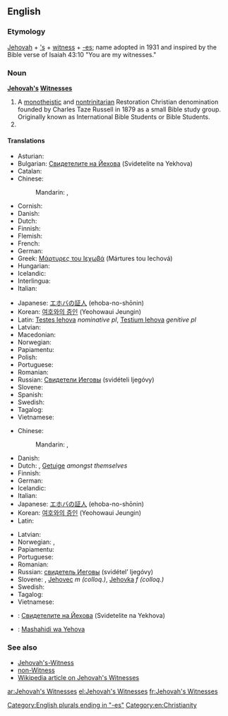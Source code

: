 ==English==

===Etymology===
[[Jehovah]] + [['s]] + [[witness]] + [[-es]]; name adopted in 1931 and inspired by the Bible verse of Isaiah 43:10 "You are my witnesses."

===Noun===
'''[[Jehovah]][['s]] [[Witness]]es'''

# A [[monotheistic]] and [[nontrinitarian]] Restoration Christian denomination founded by Charles Taze Russell in 1879 as a small Bible study group. Originally known as International Bible Students or Bible Students.
# {{plural of|Jehovah's Witness}}

====Translations====
{{trans-top|denomination}}
* Asturian: {{t|ast|Testigos de Xehová}}
* Bulgarian: [[Свидетелите на Йехова]] (Svidetelite na Yekhova)
* Catalan: {{t|ca|Testimonis de Jehovà}}
* Chinese:
*: Mandarin: {{t+|cmn|耶和華見證人|sc=Hani}}, {{t|cmn|耶和华见证人|tr=Yēhéhuá Jiànzhèngrén|sc=Hani}}
* Cornish: {{t|kw|Dustunyoryon Yehovah}}
* Danish: {{t|da|Jehovas Vidner|n-p}}
* Dutch: {{t|nl|Jehovah's Getuigen|p}}
* Finnish: {{t|fi|Jehovan todistajat}}
* Flemish: {{t|nl|Getuigen van Jehova|p}}
* French: {{t|fr|Témoins de Jéhovah|m-p}}
* German: {{t|de|Zeugen Jehovas|m-p}}
* Greek: [[Μάρτυρες του Ιεχωβά]] (Mártures tou Iechová) {{g|p}}
* Hungarian: {{t+|hu|Jehova Tanúi|p}}
* Icelandic: {{t|is|Vottar Jehóva|p}}
* Interlingua: {{t|ia|Testes de Jehovah|p}}
* Italian: {{t|it|Testimoni di Geova|m-p}}
{{trans-mid}}
* Japanese: [[エホバの証人]] (ehoba-no-shōnin)
* Korean: [[여호와의 증인]] (Yeohowaui Jeungin)
* Latin: [[Testes Iehova]] ''nominative pl'', [[Testium Iehova]] ''genitive pl''
* Latvian: {{t|lv|Jehovas liecinieki|p}}
* Macedonian: {{t|mk|Јеховини сведоци|m-p|tr=Jehóvini svédoci}}
* Norwegian: {{t|no|Jehovas vitner|n}}
* Papiamentu: {{t|pap|Testigunan di Yehova}}
* Polish: {{t|pl|Świadkowie Jehowy|p}}
* Portuguese: {{t|pt|Testemunhas de Jeová|f-p}}
* Romanian: {{t|ro|Martorii lui Iehova}}
* Russian: [[Свидетели Иеговы]] (svidételi Ijegóvy) {{g|m-p}}
* Slovene: {{t|sl|Jehovove priče|f-p}}
* Spanish: {{t|es|Testigos de Jehová|m-p}}
* Swedish: {{t|sv|Jehovas vittnen}}
* Tagalog: {{t|tl|Mga Saksi ni Jehova}}
* Vietnamese: {{t|vi|Nhân chứng Giê-hô-va}}
{{trans-bottom}}

{{trans-top|member of organisation}}
* Chinese:
*: Mandarin: {{t+|cmn|耶和華見證人|sc=Hani}}, {{t|cmn|耶和华见证人|tr=Yēhéhuá Jiànzhèngrén|sc=Hani}}
* Danish: {{t|da|Jehovas vidne|n}}
* Dutch: {{t|nl|Jehovah's Getuige}}, [[Getuige]] ''amongst themselves''
* Finnish: {{t+|fi|Jehovan todistaja}}
* German: {{t|de|Zeuge Jehovas|m}}
* Icelandic: {{t|is|vottur Jehóva|m}}
* Italian: {{t|it|Testimone di Geova|m|f}}
* Japanese: [[エホバの証人]] (ehoba-no-shōnin)
* Korean: [[여호와의 증인]] (Yeohowaui Jeungin)
* Latin: {{t|la|Testis Jehovah|c}}
{{trans-mid}}
* Latvian: {{t|lv|Jehovas liecinieks}}
* Norwegian: {{t|no|Jehovas vitne|n}}, {{t|no|Jehovas vitner|p}}
* Papiamentu: {{t|pap|Testigu di Yehova}}
* Portuguese: {{t|pt|testemunha de Jeová|f}}
* Romanian: {{t|ro|martor al lui Iehova}}
* Russian: [[свидетель Иеговы]] (svidétel’ Ijegóvy) {{g|m}}
* Slovene: {{t|sl|Jehovova priča|f}}, [[Jehovec]] ''m (colloq.)'', [[Jehovka]] ''f (colloq.)''
* Swedish: {{t|sv|Jehovas vittne}}
* Tagalog: {{t|tl|Saksi}}
* Vietnamese: {{t|vi|Nhân chứng Giê-hô-va}}
{{trans-bottom}}

{{checktrans-top}}
* {{ttbc|bg}}: [[Свидетелите на Йехова]] (Svidetelite na Yekhova)
{{trans-mid}}
* {{ttbc|sw}}: [[Mashahidi wa Yehova]]
{{trans-bottom}}

===See also===
* [[Jehovah's-Witness]]
* [[non-Witness]]
* [[w:Jehovah's_Witnesses|Wikipedia article on Jehovah's Witnesses]]

[[Category:English plurals ending in "-es"]]
[[Category:en:Christianity]]

[[ar:Jehovah's Witnesses]]
[[el:Jehovah's Witnesses]]
[[fr:Jehovah's Witnesses]]